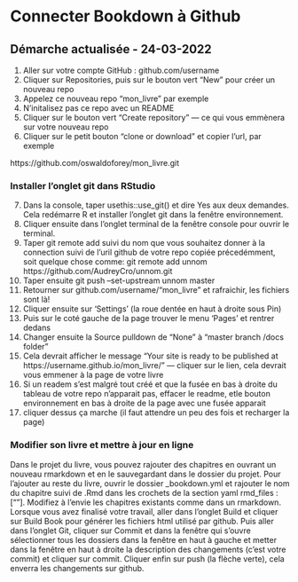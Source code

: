 # Connecter Bookdown à Github {#setup}

## Démarche actualisée - 24-03-2022

1. Aller sur votre compte GitHub : github.com/username
2. Cliquer sur Repositories, puis sur le bouton vert "New" pour créer un nouveau repo
3. Appelez ce nouveau repo "mon_livre" par exemple
4. N'initalisez pas ce repo avec un README
5. Cliquer sur le bouton vert "Create repository" — ce qui vous emmènera sur votre nouveau repo
6. Cliquer sur le petit bouton "clone or download" et copier l'url, par exemple

https://github.com/oswaldoforey/mon_livre.git

### Installer l'onglet git dans RStudio

7. Dans la console, taper usethis::use_git() et dire Yes aux deux demandes. Cela redémarre R et installer l'onglet git dans la fenêtre environnement.
8. Cliquer ensuite dans l'onglet terminal de la fenêtre console pour ouvrir le terminal. 
9. Taper git remote add suivi du nom que vous souhaitez donner à la connection suivi de l'uril github de votre repo copiée précedémment, soit quelque chose comme:
git remote add unnom https://github.com/AudreyCro/unnom.git
10. Taper ensuite git push --set-upstream unnom master
11. Retourner sur github.com/username/"mon_livre" et rafraichir, les fichiers sont là! 
12. Cliquer ensuite sur 'Settings' (la roue dentée en haut à droite sous Pin)
13. Puis sur le coté gauche de la page trouver le menu 'Pages' et rentrer dedans
14. Changer ensuite la Source pulldown de "None" à "master branch /docs folder"
15. Cela devrait afficher le message "Your site is ready to be published at https://username.github.io/mon_livre/" — cliquer sur le lien, cela devrait vous emmener à la page de votre livre
16. Si un readem s'est malgré tout créé et que la fusée en bas à droite du tableau de votre repo n'apparait pas, effacer le readme, etle bouton environnement en bas à droite de la page avec une fusée apparait
17. cliquer dessus ça marche (il faut attendre un peu des fois et recharger la page)


### Modifier son livre et mettre à jour en ligne

Dans le projet du livre, vous pouvez rajouter des chapitres en ouvrant un nouveau rmarkdown et en le sauvegardant dans le dossier du projet. Pour l'ajouter au reste du livre, ouvrir le dossier _bookdown.yml et rajouter le nom du chapitre suivi de .Rmd dans les crochets de la section yaml rmd_files :[""]. Modifiez à l'envie les chapitres existants comme dans un rmarkdown.
Lorsque vous avez finalisé votre travail, aller dans l'onglet Build et cliquer sur Build Book pour générer les fichiers html utilisé par github. Puis aller dans l'onglet Git, cliquer sur Commit et  dans la fenêtre qui s'ouvre sélectionner tous les dossiers dans la fenêtre en haut à gauche et metter dans la fenêtre en haut à droite la description des changements (c'est votre commit) et cliquer sur commit. Cliquer enfin sur push (la flèche verte), cela enverra les changements sur github.  
